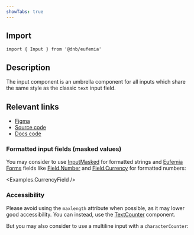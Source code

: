 ```yaml
---
showTabs: true
---
```



## Import

```tsx
import { Input } from '@dnb/eufemia'
```

## Description

The input component is an umbrella component for all inputs which share the same style as the classic `text` input field.

## Relevant links

- [Figma](https://www.figma.com/design/cdtwQD8IJ7pTeE45U148r1/%F0%9F%92%BB-Eufemia---Web?node-id=4243-1495)
- [Source code](https://github.com/dnbexperience/eufemia/tree/main/packages/dnb-eufemia/src/components/input)
- [Docs code](https://github.com/dnbexperience/eufemia/tree/main/packages/dnb-design-system-portal/src/docs/uilib/components/input)

### Formatted input fields (masked values)

You may consider to use [InputMasked](/uilib/components/input-masked/) for formatted strings and [Eufemia Forms](/uilib/extensions/forms/) fields like [Field.Number](/uilib/extensions/forms/base-fields/Number/) and [Field.Currency](/uilib/extensions/forms/feature-fields/Currency/) for formatted numbers:

<Examples.CurrencyField />

### Accessibility

Please avoid using the `maxlength` attribute when possible, as it may lower good accessibility. You can instead, use the [TextCounter](/uilib/components/fragments/text-counter/) component.

But you may also consider to use a multiline input with a `characterCounter`:

<MultipleOneRow />
